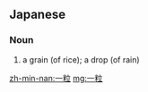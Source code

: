 ==Japanese==
{{ja-kanjitab|ひと|つぶ|yomi=kun}}

===Noun===
{{ja-noun|ひとつぶ}}

# a grain (of rice); a drop (of rain)

[[zh-min-nan:一粒]]
[[mg:一粒]]
